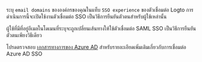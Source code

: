 ระบุ `email domains` ขององค์กรของคุณในแท็บ `SSO experience` ของตัวเชื่อมต่อ Logto การดำเนินการนี้จะเปิดใช้งานตัวเชื่อมต่อ SSO เป็นวิธีการยืนยันตัวตนสำหรับผู้ใช้เหล่านั้น

ผู้ใช้ที่มีที่อยู่อีเมลในโดเมนที่ระบุจะถูกเปลี่ยนเส้นทางให้ใช้ตัวเชื่อมต่อ SAML SSO เป็นวิธีการยืนยันตัวตนเพียงวิธีเดียว

โปรดตรวจสอบ [เอกสารทางการของ Azure AD](https://learn.microsoft.com/en-us/entra/identity/enterprise-apps/add-application-portal-setup-sso) สำหรับรายละเอียดเพิ่มเติมเกี่ยวกับการเชื่อมต่อ Azure AD SSO
